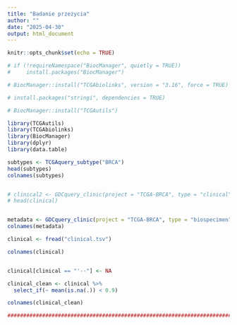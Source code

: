 ```yaml
---
title: "Badanie przeżycia"
author: ""
date: "2025-04-30"
output: html_document
---
```


```r
knitr::opts_chunk$set(echo = TRUE)
```


```r
# if (!requireNamespace("BiocManager", quietly = TRUE))
#     install.packages("BiocManager")

# BiocManager::install("TCGAbiolinks", version = "3.16", force = TRUE)

# install.packages("stringi", dependencies = TRUE)

# BiocManager::install("TCGAutils")
```

```r
library(TCGAutils) 
library(TCGAbiolinks)
library(BiocManager)
library(dplyr)
library(data.table)
```



```r
subtypes <- TCGAquery_subtype("BRCA")
head(subtypes)
colnames(subtypes)


# clinical2 <- GDCquery_clinic(project = "TCGA-BRCA", type = "clinical")
# head(clinical)


metadata <- GDCquery_clinic(project = "TCGA-BRCA", type = "biospecimen")
colnames(metadata)

```


```r

clinical <- fread("clinical.tsv")

colnames(clinical)


clinical[clinical == "'--"] <- NA

clinical_clean <- clinical %>% 
  select_if(~ mean(is.na(.)) < 0.9)

colnames(clinical_clean)

######################################################################################################################################################
```


